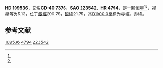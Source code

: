 {{Starbox begin
| name = HD 109536
}}
{{Starbox observe
| epoch = [[J2000.0|J2000.0]]
| constell = {{星座名待查}}<ref name=SIMBAD>{{cite web
 | url=http://simbad.u-strasbg.fr/simbad/sim-id?Ident=HR+4794
 | title =Pulsating variable Star
 | publisher=Centre de Données astronomiques de Strasbourg
 | work=SIMBAD
 | accessdate=2012-07-13}}</ref><ref name=DATA>{{cite web
 | url=http://vizier.u-strasbg.fr/viz-bin/VizieR-5?-out.add=.&-source=5050&-corr=PK=HR&-out.max=9999&HR=4794
 | title=VizieR Detailed Page
 | accessdate=2012-07-13
 | archive-date=2016-03-04
 | archive-url=https://web.archive.org/web/20160304234406/http://vizier.u-strasbg.fr/viz-bin/VizieR-5?-out.add=.&-source=5050&-corr=PK=HR&-out.max=9999&HR=4794
 | dead-url=no
 }}</ref>
| 星官 = 
| ra = {{RA|12|35|45.5}}<ref name=SIMBAD /><ref name=DATA />
| dec = {{DEC|-41|1|19}}<ref name=SIMBAD /><ref name=DATA />
| appmag_v = 5.13<ref name=SIMBAD /><ref name=DATA />
}}
{{Starbox character
| class = A7III<ref name=SIMBAD /><ref name=DATA />
| b-v = 0.22<ref name=SIMBAD /><ref name=DATA />
| u-b = 0<ref name=SIMBAD /><ref name=DATA />
| r-i = 0.11<ref name=SIMBAD /><ref name=DATA />
| variable = 
}}
{{Starbox astrometry
| radial_v = 0
| prop_mo_ra = -11
| parallax = 0.024
| p_error = 
}}
{{Starbox catalog
| names =CD-40 7376，[[SAO星表|SAO]] 223542，[[HD星表|HD]] 109536，[[HR星表|HR]] 4794}}
{{Starbox reference |Simbad=HR+4794}}
{{Starbox end}}

'''HD 109536'''，又名'''CD-40 7376'''，'''SAO 223542'''、'''HR 4794'''，是一颗恒星<ref name=SIMBAD /><ref name=DATA />，视星等为5.13，位于[[銀道座標系|銀經]]299.75，[[銀道座標系|銀緯]]21.75，其[[B1900.0|B1900.0]]坐标为赤經{{RA|12|30|22.5}}，赤緯{{DEC|-40|21.75|15}}。

== 参考文献 ==
{{reflist}}

{{star-stub}}

[[Category:HD和HDE天體|109536]]
[[Category:HR天體|4794]]
[[Category:SAO天體|223542]]